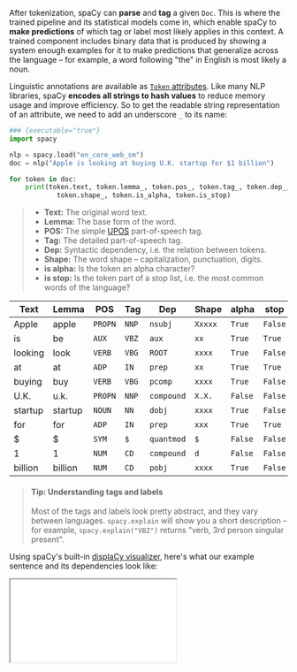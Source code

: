 After tokenization, spaCy can **parse** and **tag** a given `Doc`. This is where
the trained pipeline and its statistical models come in, which enable spaCy to
**make predictions** of which tag or label most likely applies in this context.
A trained component includes binary data that is produced by showing a system
enough examples for it to make predictions that generalize across the language –
for example, a word following "the" in English is most likely a noun.

Linguistic annotations are available as
[`Token` attributes](/api/token#attributes). Like many NLP libraries, spaCy
**encodes all strings to hash values** to reduce memory usage and improve
efficiency. So to get the readable string representation of an attribute, we
need to add an underscore `_` to its name:

```python
### {executable="true"}
import spacy

nlp = spacy.load("en_core_web_sm")
doc = nlp("Apple is looking at buying U.K. startup for $1 billion")

for token in doc:
    print(token.text, token.lemma_, token.pos_, token.tag_, token.dep_,
            token.shape_, token.is_alpha, token.is_stop)
```

> - **Text:** The original word text.
> - **Lemma:** The base form of the word.
> - **POS:** The simple [UPOS](https://universaldependencies.org/u/pos/)
>   part-of-speech tag.
> - **Tag:** The detailed part-of-speech tag.
> - **Dep:** Syntactic dependency, i.e. the relation between tokens.
> - **Shape:** The word shape – capitalization, punctuation, digits.
> - **is alpha:** Is the token an alpha character?
> - **is stop:** Is the token part of a stop list, i.e. the most common words of
>   the language?

| Text    | Lemma   | POS     | Tag   | Dep        | Shape   | alpha   | stop    |
| ------- | ------- | ------- | ----- | ---------- | ------- | ------- | ------- |
| Apple   | apple   | `PROPN` | `NNP` | `nsubj`    | `Xxxxx` | `True`  | `False` |
| is      | be      | `AUX`   | `VBZ` | `aux`      | `xx`    | `True`  | `True`  |
| looking | look    | `VERB`  | `VBG` | `ROOT`     | `xxxx`  | `True`  | `False` |
| at      | at      | `ADP`   | `IN`  | `prep`     | `xx`    | `True`  | `True`  |
| buying  | buy     | `VERB`  | `VBG` | `pcomp`    | `xxxx`  | `True`  | `False` |
| U.K.    | u.k.    | `PROPN` | `NNP` | `compound` | `X.X.`  | `False` | `False` |
| startup | startup | `NOUN`  | `NN`  | `dobj`     | `xxxx`  | `True`  | `False` |
| for     | for     | `ADP`   | `IN`  | `prep`     | `xxx`   | `True`  | `True`  |
| \$      | \$      | `SYM`   | `$`   | `quantmod` | `$`     | `False` | `False` |
| 1       | 1       | `NUM`   | `CD`  | `compound` | `d`     | `False` | `False` |
| billion | billion | `NUM`   | `CD`  | `pobj`     | `xxxx`  | `True`  | `False` |

> #### Tip: Understanding tags and labels
>
> Most of the tags and labels look pretty abstract, and they vary between
> languages. `spacy.explain` will show you a short description – for example,
> `spacy.explain("VBZ")` returns "verb, 3rd person singular present".

Using spaCy's built-in [displaCy visualizer](/usage/visualizers), here's what
our example sentence and its dependencies look like:

<Iframe
  title="displaCy visualization of dependencies and entities"
  src="/images/displacy-long.html"
  height={450}
/>
